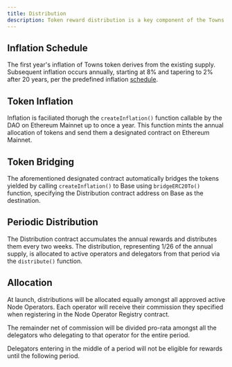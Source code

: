 ```yaml
---
title: Distribution 
description: Token reward distribution is a key component of the Towns Network to align incentives between Node Operators and the goals of the network.
---
```




## Inflation Schedule

The first year's inflation of Towns token derives from the existing supply. Subsequent inflation occurs annually, starting at 8% and tapering to 2% after 20 years, per the predefined inflation [schedule](https://github.com/towns-protocol/towns/blob/main/packages/contracts/scripts/deployments/DeployTownsMainnet.s.sol#L27-L35).

## Token Inflation

Inflation is faciliated thorugh the `createInflation()` function callable by the DAO on Ethereum Mainnet up to once a year. This function mints the annual allocation of tokens and send them a designated contract on Ethereum Mainnet.

## Token Bridging

The aforementioned designated contract automatically bridges the tokens yielded by calling `createInflation()` to Base using `bridgeERC20To()` function, specifying the Distribution contract address on Base as the destination. 

## Periodic Distribution

The Distribution contract accumulates the annual rewards and distributes them every two weeks. The distribution, representing 1/26 of the annual supply, is allocated to active operators and delegators from that period via the `distribute()` function.

## Allocation

At launch, distributions will be allocated equally amongst all approved active Node Operators. Each operator will receive their commission they specified when registering in the Node Operator Registry contract. 

The remainder net of commission will be divided pro-rata amongst all the delegators who delegating to that operator for the entire period. 

<Note>Delegators entering in the middle of a period will not be eligible for rewards until the following period.</Note>